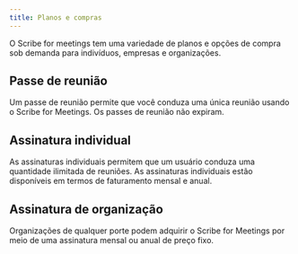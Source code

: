 ```yaml
---
title: Planos e compras
---
```



O Scribe for meetings tem uma variedade de planos e opções de compra sob demanda para indivíduos, empresas e organizações.

## Passe de reunião

Um passe de reunião permite que você conduza uma única reunião usando o Scribe for Meetings. Os passes de reunião não expiram.

## Assinatura individual

As assinaturas individuais permitem que um usuário conduza uma quantidade ilimitada de reuniões. As assinaturas individuais estão disponíveis em termos de faturamento mensal e anual.

## Assinatura de organização

Organizações de qualquer porte podem adquirir o Scribe for Meetings por meio de uma assinatura mensal ou anual de preço fixo.